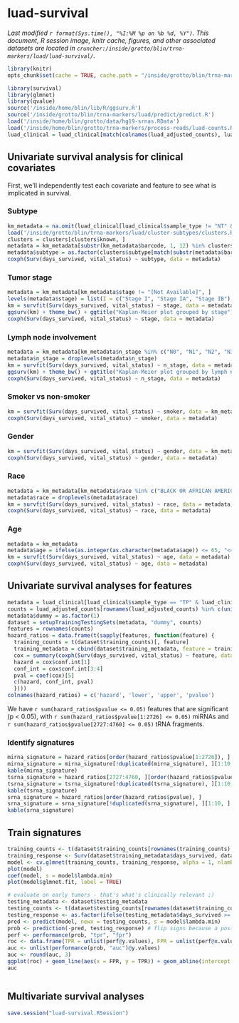 # luad-survival
_Last modified `r format(Sys.time(), "%I:%M %p on %b %d, %Y")`. This document, R session image, knitr cache, figures, and other associated datasets are located in `cruncher:/inside/grotto/blin/trna-markers/luad/luad-survival/`._

```r
library(knitr)
opts_chunk$set(cache = TRUE, cache.path = "/inside/grotto/blin/trna-markers/luad/luad-survival/cache/luad-survival/", eval = TRUE, echo = TRUE, warning = FALSE, results = FALSE, message = FALSE, autodep = TRUE, dev = "png", dpi = 300)
```

```r
library(survival)
library(glmnet)
library(qvalue)
source('/inside/home/blin/lib/R/ggsurv.R')
source('/inside/grotto/blin/trna-markers/luad/predict/predict.R')
load('/inside/home/blin/grotto/data/hg19-srnas.RData')
load('/inside/home/blin/grotto/trna-markers/process-reads/luad-counts.RData')
luad_clinical = luad_clinical[match(colnames(luad_adjusted_counts), luad_clinical$barcode), ]
```

## Univariate survival analysis for clinical covariates

First, we'll independently test each covariate and feature to see what is implicated in survival.

### Subtype

```r
km_metadata = na.omit(luad_clinical[luad_clinical$sample_type != "NT" & luad_clinical$days_survived > 30 & luad_clinical$days_survived < 3000, ]) # get rid of NAs, remove normal samples (e.g. duplicates), and put the time period as 1 month - 8 years
load('/inside/grotto/blin/trna-markers/luad/cluster-subtypes/clusters.RData')
clusters = clusters[clusters$known, ]
metadata = km_metadata[substr(km_metadata$barcode, 1, 12) %in% clusters$barcode, ]
metadata$subtype = as.factor(clusters$subtype[match(substr(metadata$barcode, 1, 12), clusters$barcode)])
coxph(Surv(days_survived, vital_status) ~ subtype, data = metadata)
```

### Tumor stage

```r
metadata = km_metadata[km_metadata$stage != "[Not Available]", ]
levels(metadata$stage) = list(I = c("Stage I", "Stage IA", "Stage IB"), II = c("Stage II", "Stage IIA", "Stage IIB"), III = c("Stage III", "Stage IIIA", "Stage IIIB"), IV = "Stage IV")
km = survfit(Surv(days_survived, vital_status) ~ stage, data = metadata)
ggsurv(km) + theme_bw() + ggtitle("Kaplan-Meier plot grouped by stage")
coxph(Surv(days_survived, vital_status) ~ stage, data = metadata)
```

### Lymph node involvement

```r
metadata = km_metadata[km_metadata$n_stage %in% c("N0", "N1", "N2", "N3"), ]
metadata$n_stage = droplevels(metadata$n_stage)
km = survfit(Surv(days_survived, vital_status) ~ n_stage, data = metadata)
ggsurv(km) + theme_bw() + ggtitle("Kaplan-Meier plot grouped by lymph node spread")
coxph(Surv(days_survived, vital_status) ~ n_stage, data = metadata)
```

### Smoker vs non-smoker

```r
km = survfit(Surv(days_survived, vital_status) ~ smoker, data = km_metadata)
coxph(Surv(days_survived, vital_status) ~ smoker, data = metadata)
```

### Gender

```r
km = survfit(Surv(days_survived, vital_status) ~ gender, data = km_metadata)
coxph(Surv(days_survived, vital_status) ~ gender, data = metadata)
```

### Race
```r
metadata = km_metadata[km_metadata$race %in% c("BLACK OR AFRICAN AMERICAN", "WHITE", "ASIAN"), ]
metadata$race = droplevels(metadata$race)
km = survfit(Surv(days_survived, vital_status) ~ race, data = metadata)
coxph(Surv(days_survived, vital_status) ~ race, data = metadata)
```

### Age

```r
metadata = km_metadata
metadata$age = ifelse(as.integer(as.character(metadata$age)) <= 65, "<= 65", "> 65")
km = survfit(Surv(days_survived, vital_status) ~ age, data = metadata)
coxph(Surv(days_survived, vital_status) ~ age, data = metadata)
```

## Univariate survival analyses for features

```r
metadata = luad_clinical[luad_clinical$sample_type == "TP" & luad_clinical$days_survived > 0 & luad_clinical$days_survived < 3000 & !is.na(luad_clinical$days_survived), ]
counts = luad_adjusted_counts[rownames(luad_adjusted_counts) %in% c(unique(srnas[srnas$class %in% c("fivehalf", "threehalf", "trailer")]$tx_name), unique(srnas[str_detect(srnas$class, "mi")]$tx_name)), colnames(luad_adjusted_counts) %in% metadata$barcode]
metadata$dummy = as.factor(1)
dataset = setupTrainingTestingSets(metadata, "dummy", counts)
features = rownames(counts)
hazard_ratios = data.frame(t(sapply(features, function(feature) {
  training_counts = t(dataset$training_counts)[, feature]
  training_metadata = cbind(dataset$training_metadata, feature = training_counts)
  cox = summary(coxph(Surv(days_survived, vital_status) ~ feature, data = training_metadata))
  hazard = cox$conf.int[1]
  conf_int = cox$conf.int[3:4]
  pval = coef(cox)[5]
  c(hazard, conf_int, pval)
  })))
colnames(hazard_ratios) = c('hazard', 'lower', 'upper', 'pvalue')
```

We have `r sum(hazard_ratios$pvalue <= 0.05)` features that are significant (p < 0.05), with `r sum(hazard_ratios$pvalue[1:2726] <= 0.05)` miRNAs and `r sum(hazard_ratios$pvalue[2727:4760] <= 0.05)` tRNA fragments. 


### Identify signatures

```r
mirna_signature = hazard_ratios[order(hazard_ratios$pvalue[1:2726]), ]
mirna_signature = mirna_signature[!duplicated(mirna_signature), ][1:10, ]
kable(mirna_signature)
tsrna_signature = hazard_ratios[2727:4760, ][order(hazard_ratios$pvalue[2727:4760]), ]
tsrna_signature = tsrna_signature[!duplicated(tsrna_signature), ][1:10, ]
kable(tsrna_signature)
srna_signature = hazard_ratios[order(hazard_ratios$pvalue), ]
srna_signature = srna_signature[!duplicated(srna_signature), ][1:10, ]
kable(srna_signature)
```

## Train signatures

```r
training_counts <- t(dataset$training_counts[rownames(training_counts) %in% tsrna_signature, ])
training_response <- Surv(dataset$training_metadata$days_survived, dataset$training_metadata$vital_status)
model <- cv.glmnet(training_counts, training_response, alpha = 1, nlambda = 250, family = "cox")
plot(model)
coef(model, s = model$lambda.min)
plot(model$glmnet.fit, label = TRUE)
```

```r
# evaluate on early tumors - that's what's clinically relevant ;)
testing_metadata <- dataset$testing_metadata
testing_counts <- t(dataset$testing_counts[rownames(dataset$training_counts) %in% tsrna_signature, colnames(dataset$testing_counts) %in% testing_metadata$barcode])
testing_response <- as.factor(ifelse(testing_metadata$days_survived >= 1095, ">3", "<3")) # test 3 year survival rate
pred <- predict(model, newx = testing_counts, s = model$lambda.min) 
prob <- prediction(-pred, testing_response) # flip signs because a positive hazard ratio gives a higher risk of death
perf <- performance(prob, "tpr", "fpr")
roc <- data.frame(TPR = unlist(perf@y.values), FPR = unlist(perf@x.values))
auc <- unlist(performance(prob, "auc")@y.values)
auc <- round(auc, 3)
ggplot(roc) + geom_line(aes(x = FPR, y = TPR)) + geom_abline(intercept = 0, slope = 1, colour = "gray") + ylab("TPR") + xlab("FPR")
auc
```

```r

```

## Multivariate survival analyses



```r
save.session("luad-survival.RSession")
```
